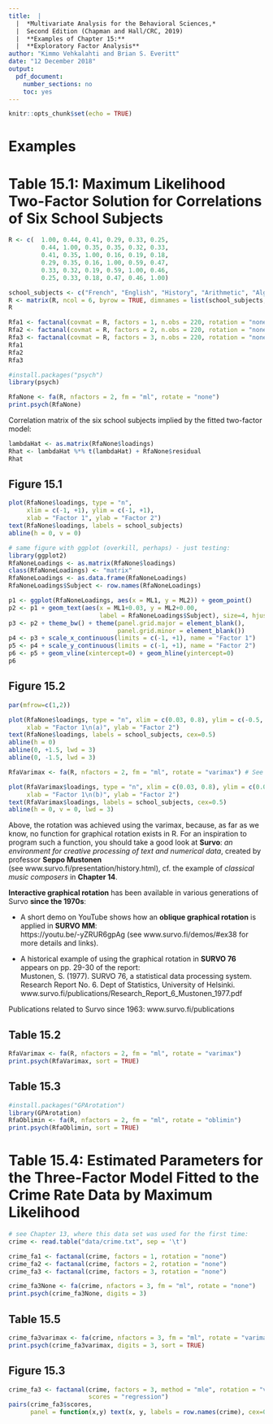 ```yaml
---
title:  |  
  |  *Multivariate Analysis for the Behavioral Sciences,*
  |  Second Edition (Chapman and Hall/CRC, 2019)
  |  **Examples of Chapter 15:**
  |  **Exploratory Factor Analysis**
author: "Kimmo Vehkalahti and Brian S. Everitt"
date: "12 December 2018"
output: 
  pdf_document:
    number_sections: no
    toc: yes
---
```


```r
knitr::opts_chunk$set(echo = TRUE)
```
\pagebreak

# Examples

# Table 15.1: Maximum Likelihood Two-Factor Solution for Correlations of Six School Subjects

```r
R <- c(  1.00, 0.44, 0.41, 0.29, 0.33, 0.25,
         0.44, 1.00, 0.35, 0.35, 0.32, 0.33,
         0.41, 0.35, 1.00, 0.16, 0.19, 0.18,
         0.29, 0.35, 0.16, 1.00, 0.59, 0.47,
         0.33, 0.32, 0.19, 0.59, 1.00, 0.46,
         0.25, 0.33, 0.18, 0.47, 0.46, 1.00)

school_subjects <- c("French", "English", "History", "Arithmetic", "Algebra", "Geometry")
R <- matrix(R, ncol = 6, byrow = TRUE, dimnames = list(school_subjects, school_subjects))
R

Rfa1 <- factanal(covmat = R, factors = 1, n.obs = 220, rotation = "none")
Rfa2 <- factanal(covmat = R, factors = 2, n.obs = 220, rotation = "none")
Rfa3 <- factanal(covmat = R, factors = 3, n.obs = 220, rotation = "none")
Rfa1
Rfa2
Rfa3
```
\pagebreak

```r
#install.packages("psych")
library(psych)

RfaNone <- fa(R, nfactors = 2, fm = "ml", rotate = "none")
print.psych(RfaNone)
```

Correlation matrix of the six school subjects implied by the fitted two-factor model:

```r
lambdaHat <- as.matrix(RfaNone$loadings)
Rhat <- lambdaHat %*% t(lambdaHat) + RfaNone$residual
Rhat
```
\pagebreak

## Figure 15.1

```r
plot(RfaNone$loadings, type = "n", 
     xlim = c(-1, +1), ylim = c(-1, +1), 
     xlab = "Factor 1", ylab = "Factor 2")
text(RfaNone$loadings, labels = school_subjects)
abline(h = 0, v = 0)
```
\pagebreak
```r
# same figure with ggplot (overkill, perhaps) - just testing:
library(ggplot2)
RfaNoneLoadings <- as.matrix(RfaNone$loadings)
class(RfaNoneLoadings) <- "matrix"
RfaNoneLoadings <- as.data.frame(RfaNoneLoadings)
RfaNoneLoadings$Subject <- row.names(RfaNoneLoadings)

p1 <- ggplot(RfaNoneLoadings, aes(x = ML1, y = ML2)) + geom_point()
p2 <- p1 + geom_text(aes(x = ML1+0.03, y = ML2+0.00, 
                         label = RfaNoneLoadings$Subject), size=4, hjust=0)
p3 <- p2 + theme_bw() + theme(panel.grid.major = element_blank(), 
                              panel.grid.minor = element_blank())
p4 <- p3 + scale_x_continuous(limits = c(-1, +1), name = "Factor 1")
p5 <- p4 + scale_y_continuous(limits = c(-1, +1), name = "Factor 2")
p6 <- p5 + geom_vline(xintercept=0) + geom_hline(yintercept=0)
p6
```
\pagebreak

## Figure 15.2

```r
par(mfrow=c(1,2))

plot(RfaNone$loadings, type = "n", xlim = c(0.03, 0.8), ylim = c(-0.5, +0.5), 
     xlab = "Factor 1\n(a)", ylab = "Factor 2")
text(RfaNone$loadings, labels = school_subjects, cex=0.5)
abline(h = 0)
abline(0, +1.5, lwd = 3)
abline(0, -1.5, lwd = 3)

RfaVarimax <- fa(R, nfactors = 2, fm = "ml", rotate = "varimax") # See the note below!

plot(RfaVarimax$loadings, type = "n", xlim = c(0.03, 0.8), ylim = c(0.03, 0.8),
     xlab = "Factor 1\n(b)", ylab = "Factor 2")
text(RfaVarimax$loadings, labels = school_subjects, cex=0.5)
abline(h = 0, v = 0, lwd = 3)
```

Above, the rotation was achieved using the varimax, because, as far as we know, no function for graphical rotation exists in R. For an inspiration to program such a function, you should take a good look at **Survo**: *an environment for creative processing of text and numerical data*, created by professor **Seppo Mustonen**  
(see www.survo.fi/presentation/history.html), cf. the example of *classical music composers* in **Chapter 14**.

**Interactive graphical rotation** has been available in various generations of Survo **since the 1970s**:

* A short demo on YouTube shows how an **oblique graphical rotation** is applied in **SURVO MM**:  
https://youtu.be/-yZRUR6gpAg (see www.survo.fi/demos/#ex38 for more details and links).

* A historical example of using the graphical rotation in **SURVO 76** appears on pp. 29-30 of the report:  
Mustonen, S. (1977). SURVO 76, a statistical data processing system. Research Report No. 6. Dept of Statistics, University of Helsinki. www.survo.fi/publications/Research_Report_6_Mustonen_1977.pdf

Publications related to Survo since 1963: www.survo.fi/publications

\pagebreak

## Table 15.2

```r
RfaVarimax <- fa(R, nfactors = 2, fm = "ml", rotate = "varimax")
print.psych(RfaVarimax, sort = TRUE)
```
\pagebreak

## Table 15.3

```r
#install.packages("GPArotation")
library(GPArotation)
RfaOblimin <- fa(R, nfactors = 2, fm = "ml", rotate = "oblimin")
print.psych(RfaOblimin, sort = TRUE)
```
\pagebreak

# Table 15.4: Estimated Parameters for the Three-Factor Model Fitted to the Crime Rate Data by Maximum Likelihood

```r
# see Chapter 13, where this data set was used for the first time:
crime <- read.table("data/crime.txt", sep = '\t')

crime_fa1 <- factanal(crime, factors = 1, rotation = "none")
crime_fa2 <- factanal(crime, factors = 2, rotation = "none")
crime_fa3 <- factanal(crime, factors = 3, rotation = "none")

crime_fa3None <- fa(crime, nfactors = 3, fm = "ml", rotate = "none")
print.psych(crime_fa3None, digits = 3)
```
\pagebreak

## Table 15.5

```r
crime_fa3varimax <- fa(crime, nfactors = 3, fm = "ml", rotate = "varimax")
print.psych(crime_fa3varimax, digits = 3, sort = TRUE)
```
\pagebreak

## Figure 15.3

```r
crime_fa3 <- factanal(crime, factors = 3, method = "mle", rotation = "varimax", 
                      scores = "regression")
pairs(crime_fa3$scores, 
      panel = function(x,y) text(x, y, labels = row.names(crime), cex=0.8))
```